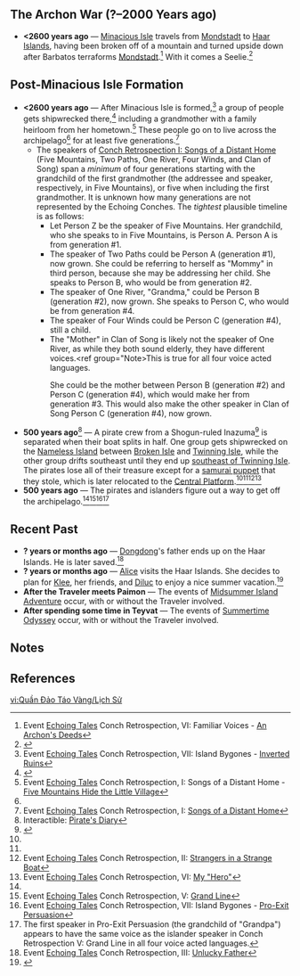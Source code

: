 {{RegionTabs
|subpage1=1.6
|subpage2=2.8
}}
==The Archon War (?–2000 Years ago)==
* '''<2600 years ago''' ― [[Minacious Isle]] travels from [[Mondstadt]] to [[Golden Apple Archipelago|Haar Islands]], having been broken off of a mountain and turned upside down after Barbatos terraforms [[Mondstadt]].<ref>Event [[Echoing Tales]] Conch Retrospection, VI: Familiar Voices - [[Echoing Tales/Story#VI: Familiar Voices|An Archon's Deeds]]</ref> With it comes a Seelie.<ref>{{Ref/Quest|The Winding Homeward Way}}</ref>

==Post-Minacious Isle Formation==
* '''<2600 years ago''' ― After Minacious Isle is formed,<ref name="echoing tales - inverted ruins">Event [[Echoing Tales]] Conch Retrospection, VII: Island Bygones - [[Echoing Tales/Story#VII: Island Bygones|Inverted Ruins]]</ref> a group of people gets shipwrecked there,<ref name="otherside">{{Ref/Quest|The Other Side of Isle and Sea}}</ref> including a grandmother with a family heirloom from her hometown.<ref>Event [[Echoing Tales]] Conch Retrospection, I: Songs of a Distant Home - [[Echoing Tales/Story#I: Songs of a Distant Home|Five Mountains Hide the Little Village]]</ref> These people go on to live across the archipelago<ref name="echoing tales - inverted ruins" /> for at least five generations.<ref>Event [[Echoing Tales]] Conch Retrospection, I: [[Echoing Tales/Story#I: Songs of a Distant Home|Songs of a Distant Home]]</ref>
** The speakers of [[Echoing Tales/Story|Conch Retrospection I: Songs of a Distant Home]] (Five Mountains, Two Paths, One River, Four Winds, and Clan of Song) span a ''minimum'' of four generations starting with the grandchild of the first grandmother (the addressee and speaker, respectively, in Five Mountains), or five when including the first grandmother. It is unknown how many generations are not represented by the Echoing Conches. The ''tightest'' plausible timeline is as follows:
*** Let Person Z be the speaker of Five Mountains. Her grandchild, who she speaks to in Five Mountains, is Person A. Person A is from generation #1.
*** The speaker of Two Paths could be Person A (generation #1), now grown. She could be referring to herself as "Mommy" in third person, because she may be addressing her child. She speaks to Person B, who would be from generation #2.
*** The speaker of One River, "Grandma," could be Person B (generation #2), now grown. She speaks to Person C, who would be from generation #4.
*** The speaker of Four Winds could be Person C (generation #4), still a child.
*** The "Mother" in Clan of Song is likely not the speaker of One River, as while they both sound elderly, they have different voices.<ref group="Note>This is true for all four voice acted languages.</ref> She could be the mother between Person B (generation #2) and Person C (generation #4), which would make her from generation #3. This would also make the other speaker in Clan of Song Person C (generation #4), now grown.
* '''500 years ago'''<ref>Interactible: [[Pirate's Diary]]</ref> ― A pirate crew from a Shogun-ruled Inazuma<ref name="WQ FOL">{{Ref/Quest|From Outer Lands}}</ref> is separated when their boat splits in half. One group gets shipwrecked on the [[Broken Isle#Nameless Island|Nameless Island]] between [[Broken Isle]] and [[Twinning Isle]], while the other group drifts southeast until they end up [[Twinning Isle#Southeast Islands|southeast of Twinning Isle]]. The pirates lose all of their treasure except for a [[Maguu Kenki|samurai puppet]] that they stole, which is later relocated to the [[Central Platform]].<ref name="WQ FOL" /><ref name="otherside" /><ref>Event [[Echoing Tales]] Conch Retrospection, II: [[Echoing Tales/Story#II: Strangers in a Strange Boat|Strangers in a Strange Boat]]</ref><ref>Event [[Echoing Tales]] Conch Retrospection, VI: [[Echoing Tales/Story#IV: My "Hero"|My "Hero"]]</ref>
* '''500 years ago''' ― The pirates and islanders figure out a way to get off the archipelago.<ref name="otherside" /><ref>Event [[Echoing Tales]] Conch Retrospection, V: [[Echoing Tales/Story#V: Grand Line|Grand Line]]</ref><ref>Event [[Echoing Tales]] Conch Retrospection, VII: Island Bygones - [[Echoing Tales/Story#VII: Island Bygones|Pro-Exit Persuasion]]</ref><ref group="Note">The first speaker in Pro-Exit Persuasion (the grandchild of "Grandpa") appears to have the same voice as the islander speaker in Conch Retrospection V: Grand Line in all four voice acted languages.</ref>

==Recent Past==
* '''? years or months ago''' ― [[Dongdong]]'s father ends up on the Haar Islands. He is later saved.<ref>Event [[Echoing Tales]] Conch Retrospection, III: [[Echoing Tales/Story#III: Unlucky Father|Unlucky Father]]</ref>
* '''? years or months ago''' ― [[Alice]] visits the Haar Islands. She decides to plan for [[Klee]], her friends, and [[Diluc]] to enjoy a nice summer vacation.<ref>{{Ref/Quest|The Final Riddle: A Secret Uncovered}}</ref>
* '''After the Traveler meets Paimon''' ― The events of [[Midsummer Island Adventure]] occur, with or without the Traveler involved.
* '''After spending some time in Teyvat''' ― The events of [[Summertime Odyssey]] occur, with or without the Traveler involved.

==Notes==
{{Reflist|note=1}}

==References==
{{Reflist|2}}

[[vi:Quần Đảo Táo Vàng/Lịch Sử]]